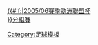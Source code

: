 [[2005/06賽季歐洲聯盟杯|{{#if:{{{dc|}}}|2005/06賽季歐洲聯盟杯<br />}}分組賽]]<!--
--><noinclude>[[Category:足球模板]]</noinclude>
